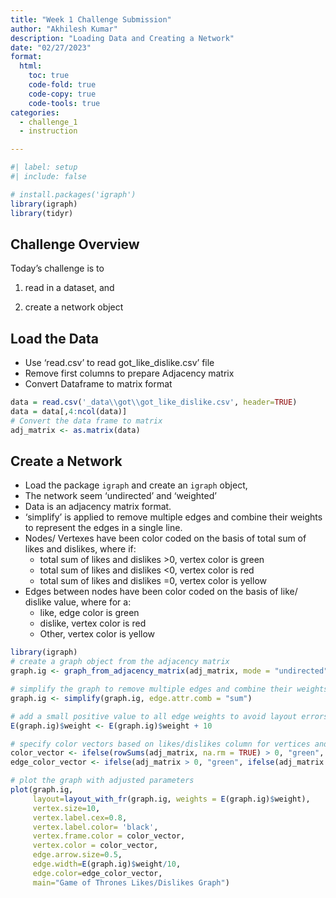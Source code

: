 ```yaml
---
title: "Week 1 Challenge Submission"
author: "Akhilesh Kumar"
description: "Loading Data and Creating a Network"
date: "02/27/2023"
format:
  html:
    toc: true
    code-fold: true
    code-copy: true
    code-tools: true
categories: 
  - challenge_1
  - instruction

---
```


```r
#| label: setup
#| include: false

# install.packages('igraph')
library(igraph)
library(tidyr)

```

## Challenge Overview

Today's challenge is to

1) read in a dataset, and

2) create a network object

## Load the Data

- Use 'read.csv' to read got_like_dislike.csv' file 
- Remove first columns to prepare Adjacency matrix
- Convert Dataframe to matrix format

```r
data = read.csv('_data\\got\\got_like_dislike.csv', header=TRUE)
data = data[,4:ncol(data)]
# Convert the data frame to matrix
adj_matrix <- as.matrix(data)
```

## Create a Network
- Load the package `igraph` and create an `igraph` object,
- The network seem 'undirected' and 'weighted'
- Data is an adjacency matrix format.
- 'simplify' is applied to remove multiple edges and combine their weights to represent the edges in a single line.
- Nodes/ Vertexes have been color coded on the basis of total sum of likes and dislikes, where if:
  - total sum of likes and dislikes >0, vertex color is green
  - total sum of likes and dislikes <0, vertex color is red
  - total sum of likes and dislikes =0, vertex color is yellow
- Edges between nodes have been color coded on the basis of like/ dislike value, where for a:
  - like, edge color is green
  - dislike, vertex color is red
  - Other, vertex color is yellow

```r
library(igraph)
# create a graph object from the adjacency matrix
graph.ig <- graph_from_adjacency_matrix(adj_matrix, mode = "undirected", diag = FALSE, weighted = TRUE)

# simplify the graph to remove multiple edges and combine their weights
graph.ig <- simplify(graph.ig, edge.attr.comb = "sum")

# add a small positive value to all edge weights to avoid layout errors
E(graph.ig)$weight <- E(graph.ig)$weight + 10

# specify color vectors based on likes/dislikes column for vertices and edges
color_vector <- ifelse(rowSums(adj_matrix, na.rm = TRUE) > 0, "green", ifelse(rowSums(adj_matrix, na.rm = TRUE) < 0, "red", "yellow"))
edge_color_vector <- ifelse(adj_matrix > 0, "green", ifelse(adj_matrix < 0, "red", "yellow"))

# plot the graph with adjusted parameters
plot(graph.ig, 
     layout=layout_with_fr(graph.ig, weights = E(graph.ig)$weight), 
     vertex.size=10, 
     vertex.label.cex=0.8, 
     vertex.label.color= 'black',
     vertex.frame.color = color_vector,
     vertex.color = color_vector,
     edge.arrow.size=0.5,
     edge.width=E(graph.ig)$weight/10,
     edge.color=edge_color_vector,
     main="Game of Thrones Likes/Dislikes Graph")
```